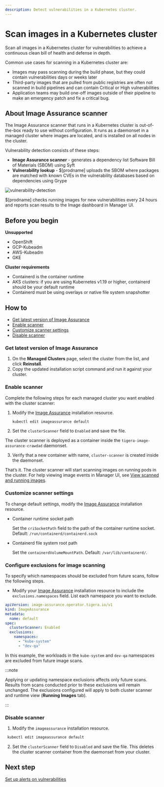 ```yaml
---
description: Detect vulnerabilities in a Kubernetes cluster.
---
```


# Scan images in a Kubernetes cluster

Scan all images in a Kubernetes cluster for vulnerabilities to achieve a continuous clean bill of health and defense in depth.

Common use cases for scanning in a Kubernetes cluster are:

- Images may pass scanning during the build phase, but they could contain vulnerabilities days or weeks later
- Third-party images that are pulled from public registries are often not scanned in build pipelines and can contain Critical or High vulnerabilities
- Application teams may build one-off images outside of their pipeline to make an emergency patch and fix a critical bug.

## About Image Assurance scanner

The Image Assurance scanner that runs in a Kubernetes cluster is out-of-the-box ready to use without configuration. It runs as a daemonset in a managed cluster where images are located, and is installed on all nodes in the cluster.

Vulnerability detection consists of these steps:

- **Image Assurance scanner** - generates a dependency list Software Bill of Materials (SBOM) using Syft
- **Vulnerability lookup** - $[prodname] uploads the SBOM where packages are matched with known CVEs in the vulnerability databases based on dependencies using Grype

![vulnerability-detection](/img/calico-cloud/vulnerability-detection.png)

$[prodname] checks running images for new vulnerabilities every 24 hours and reports scan results to the Image dashboard in Manager UI.

## Before you begin

**Unsupported**
- OpenShift
- GCP-Kubeadm
- AWS-Kubeadm
- GKE

**Cluster requirements**
- Containerd is the container runtime
- AKS clusters: if you are using Kubernetes v1.19 or higher, containerd should be your default runtime
- Containerd must be using overlays or native file system snapshotter

## How to
- [Get latest version of Image Assurance](#get-latest-version-of-image-assurance)
- [Enable scanner](#enable-scanner)
- [Customize scanner settings](#customize-scanner-settings)
- [Disable scanner](#disable-scanner)

### Get latest version of Image Assurance

1. On the **Managed Clusters** page, select the cluster from the list, and click **Reinstall**.
1. Copy the updated installation script command and run it against your cluster.

### Enable scanner

Complete the following steps for each managed cluster you want enabled with the cluster scanner:

1. Modify the [Image Assurance](../../reference/installation/ia-api.mdx#image-assurance.operator.tigera.io/v1.ImageAssuranceSpec) installation resource.

   ```bash
   kubectl edit imageassurance default
   ```

2. Set the `clusterScanner` field to `Enabled` and save the file.

The cluster scanner is deployed as a container inside the `tigera-image-assurance-crawdad` daemonset.

3. Verify that a new container with name, `cluster-scanner` is created inside the daemonset.

That’s it. The cluster scanner will start scanning images on running pods in the cluster. For help viewing image events in Manager UI, see [View scanned and running images](../understanding-scan-results).

### Customize scanner settings

To change default settings, modify the [Image Assurance](../../reference/installation/ia-api.mdx#image-assurance.operator.tigera.io/v1.ImageAssuranceSpec) installation resource.

- Container runtime socket path

    Set the `criSocketPath` field to the path of the container runtime socket. Default: `/run/containerd/containerd.sock`

- Containerd file system root path

    Set the `containerdVolumeMountPath`. Default: `/var/lib/containerd/`.

### Configure exclusions for image scanning

To specify which namespaces should be excluded from future scans, follow the following steps.

- Modify your [Image Assurance](../../reference/installation/ia-api.mdx#image-assurance.operator.tigera.io/v1.ImageAssuranceSpec) installation resource to include the `exclusions.namespaces` field. List each namespace you want to exclude.


```yaml
apiVersion: image-assurance.operator.tigera.io/v1
kind: ImageAssurance
metadata:
  name: default
spec:
  clusterScanner: Enabled
  exclusions:
    namespaces:
      - "kube-system"
      - "dev-qa"
```

In this example, the workloads in the `kube-system` and `dev-qa` namespaces are excluded from future image scans. 

:::note

Applying or updating namespace exclusions affects only future scans. Results from scans conducted prior to these exclusions will remain unchanged. The exclusions configured will apply to both cluster scanner and runtime view (**Running Images** tab).

:::

### Disable scanner

1. Modify the `imageassurance` installation resource.

```bash
 kubectl edit imageassurance default
   ```

2. Set the `clusterScanner` field to `Disabled` and save the file. This deletes the cluster scanner container from the daemonset from your cluster.

## Next step

[Set up alerts on vulnerabilities ](../set-up-alerts)